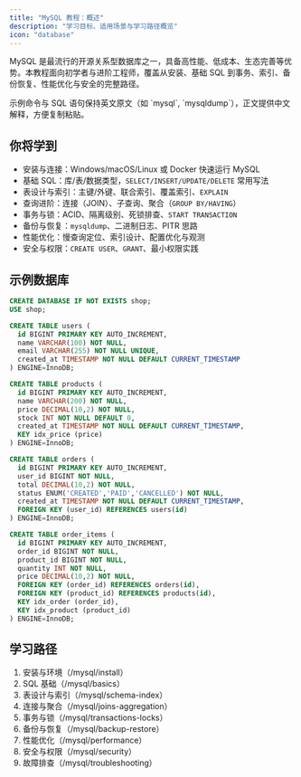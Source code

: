 ```yaml
---
title: "MySQL 教程：概述"
description: "学习目标、适用场景与学习路径概览"
icon: "database"
---
```


MySQL 是最流行的开源关系型数据库之一，具备高性能、低成本、生态完善等优势。本教程面向初学者与进阶工程师，覆盖从安装、基础 SQL 到事务、索引、备份恢复、性能优化与安全的完整路径。

<Info>
示例命令与 SQL 语句保持英文原文（如 `mysql`, `mysqldump`），正文提供中文解释，方便复制粘贴。
</Info>

## 你将学到

- 安装与连接：Windows/macOS/Linux 或 Docker 快速运行 MySQL
- 基础 SQL：库/表/数据类型，`SELECT/INSERT/UPDATE/DELETE` 常用写法
- 表设计与索引：主键/外键、联合索引、覆盖索引、`EXPLAIN`
- 查询进阶：连接（JOIN）、子查询、聚合（`GROUP BY/HAVING`）
- 事务与锁：ACID、隔离级别、死锁排查、`START TRANSACTION`
- 备份与恢复：`mysqldump`、二进制日志、PITR 思路
- 性能优化：慢查询定位、索引设计、配置优化与观测
- 安全与权限：`CREATE USER`、`GRANT`、最小权限实践

## 示例数据库

```sql
CREATE DATABASE IF NOT EXISTS shop;
USE shop;

CREATE TABLE users (
  id BIGINT PRIMARY KEY AUTO_INCREMENT,
  name VARCHAR(100) NOT NULL,
  email VARCHAR(255) NOT NULL UNIQUE,
  created_at TIMESTAMP NOT NULL DEFAULT CURRENT_TIMESTAMP
) ENGINE=InnoDB;

CREATE TABLE products (
  id BIGINT PRIMARY KEY AUTO_INCREMENT,
  name VARCHAR(200) NOT NULL,
  price DECIMAL(10,2) NOT NULL,
  stock INT NOT NULL DEFAULT 0,
  created_at TIMESTAMP NOT NULL DEFAULT CURRENT_TIMESTAMP,
  KEY idx_price (price)
) ENGINE=InnoDB;

CREATE TABLE orders (
  id BIGINT PRIMARY KEY AUTO_INCREMENT,
  user_id BIGINT NOT NULL,
  total DECIMAL(10,2) NOT NULL,
  status ENUM('CREATED','PAID','CANCELLED') NOT NULL,
  created_at TIMESTAMP NOT NULL DEFAULT CURRENT_TIMESTAMP,
  FOREIGN KEY (user_id) REFERENCES users(id)
) ENGINE=InnoDB;

CREATE TABLE order_items (
  id BIGINT PRIMARY KEY AUTO_INCREMENT,
  order_id BIGINT NOT NULL,
  product_id BIGINT NOT NULL,
  quantity INT NOT NULL,
  price DECIMAL(10,2) NOT NULL,
  FOREIGN KEY (order_id) REFERENCES orders(id),
  FOREIGN KEY (product_id) REFERENCES products(id),
  KEY idx_order (order_id),
  KEY idx_product (product_id)
) ENGINE=InnoDB;
```

## 学习路径

1. 安装与环境（/mysql/install）
2. SQL 基础（/mysql/basics）
3. 表设计与索引（/mysql/schema-index）
4. 连接与聚合（/mysql/joins-aggregation）
5. 事务与锁（/mysql/transactions-locks）
6. 备份与恢复（/mysql/backup-restore）
7. 性能优化（/mysql/performance）
8. 安全与权限（/mysql/security）
9. 故障排查（/mysql/troubleshooting）
